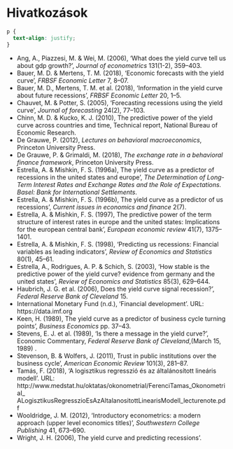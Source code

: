 # Hivatkozások {#Chapter-6}

```css
p {
  text-align: justify;
}
```

* Ang, A., Piazzesi, M. & Wei, M. (2006), ‘What does the yield curve tell us about gdp growth?’, *Journal of econometrics* 131(1-2), 359–403.
* Bauer, M. D. & Mertens, T. M. (2018), ‘Economic forecasts with the yield curve’, *FRBSF Economic Letter* 7, 8–07.
* Bauer, M. D., Mertens, T. M. et al. (2018), ‘Information in the yield curve about future recessions’, *FRBSF Economic Letter* 20, 1–5.
* Chauvet, M. & Potter, S. (2005), ‘Forecasting recessions using the yield curve’, *Journal of forecasting* 24(2), 77–103.
* Chinn, M. D. & Kucko, K. J. (2010), The predictive power of the yield curve across countries and time, Technical report, National Bureau of Economic Research.
* De Grauwe, P. (2012), *Lectures on behavioral macroeconomics*, Princeton University Press.
* De Grauwe, P. & Grimaldi, M. (2018), *The exchange rate in a behavioral finance framework*, Princeton University Press.
* Estrella, A. & Mishkin, F. S. (1996a), The yield curve as a predictor of recessions in the united states and europe’, *The Determination of Long-Term Interest Rates and Exchange Rates and the Role of Expectations. Basel: Bank for International Settlements*.
* Estrella, A. & Mishkin, F. S. (1996b), The yield curve as a predictor of us recessions’, *Current issues in economics and finance* 2(7).
* Estrella, A. & Mishkin, F. S. (1997), The predictive power of the term structure of interest rates in europe and the united states: Implications for the european central bank’, *European economic review* 41(7), 1375–1401.
* Estrella, A. & Mishkin, F. S. (1998), ‘Predicting us recessions: Financial variables as leading indicators’, *Review of Economics and Statistics* 80(1), 45–61.
* Estrella, A., Rodrigues, A. P. & Schich, S. (2003), ‘How stable is the predictive power of the yield curve? evidence from germany and the united states’, *Review of Economics and Statistics* 85(3), 629–644.
* Haubrich, J. G. et al. (2006), Does the yield curve signal recession?’, *Federal Reserve Bank of Cleveland* 15.
* International Monetary Fund (n.d.), ‘Financial development’. URL: https://data.imf.org
* Keen, H. (1989), The yield curve as a predictor of business cycle turning points’, *Business Economics* pp. 37–43.
* Stevens, E. J. et al. (1989), ‘Is there a message in the yield curve?’, Economic Commentary, *Federal Reserve Bank of Cleveland*,(March 15, 1989) .
* Stevenson, B. & Wolfers, J. (2011), Trust in public institutions over the business cycle’, *American Economic Review* 101(3), 281–87.
* Tamás, F. (2018), ‘A logisztikus regresszió és az általánosított lineáris modell’. URL: http://www.medstat.hu/oktatas/okonometriaI/FerenciTamas_OkonometriaI_ ALogisztikusRegresszioEsAzAltalanositottLinearisModell_lecturenote.pdf
* Wooldridge, J. M. (2012), ‘Introductory econometrics: a modern approach (upper level economics titles)’, *Southwestern College Publishing* 41, 673–690.
* Wright, J. H. (2006), The yield curve and predicting recessions’.
